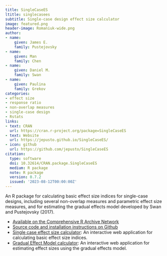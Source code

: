 ```yaml
---
title: SingleCaseES
ltitle: singlecasees
subtitle: Single-case design effect size calculator
image: featured.png
header-image: Romaniuk-wide.png
author:
- name:
    given: James E. 
    family: Pustejovsky
- name:
    given: Man
    family: Chen
- name:
    given: Daniel M.
    family: Swan
- name:
    given: Paulina
    family: Grekov
categories:
- effect size
- response ratio
- non-overlap measures
- single-case design
- Rstats
links:
- text: CRAN
  url: https://cran.r-project.org/package=SingleCaseES
- text: Website
  url: https://jepusto.github.io/SingleCaseES/
- icon: github
  url: https://github.com/jepusto/SingleCaseES
citation:
  type: software
  doi: 10.32614/CRAN.package.SingleCaseES
  medium: R package
  note: R package
  version: 0.7.2
  issued: '2023-08-12T00:00:00Z'
---
```


An R package for calculating basic effect size indices for single-case designs, including several non-overlap measures and parametric effect size measures, and for estimating the gradual effects model developed by Swan and Pustejovsky (2017).

- [Available on the Comprehensive R Archive Network](https://CRAN.R-project.org/package=SingleCaseES)
- [Source code and installation instructions on Github](https://github.com/jepusto/SingleCaseES)
- [Single case effect size calculator](https://jepusto.shinyapps.io/SCD-effect-sizes/): An interactive web application for calculating basic effect size indices.
- [Gradual Effect Model calculator](https://jepusto.shinyapps.io/gem-scd/): An interactive web application for estimating effect sizes using the gradual effects model.

